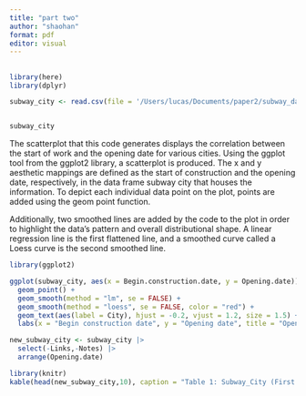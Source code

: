 ```yaml
---
title: "part two"
author: "shaohan"
format: pdf
editor: visual
---
```


## 

```r
library(here)
library(dplyr)

subway_city <- read.csv(file = '/Users/lucas/Documents/paper2/subway_date_construction_begins_V2_AEJ_revision.csv')


subway_city
```

The scatterplot that this code generates displays the correlation between the start of work and the opening date for various cities. Using the ggplot tool from the ggplot2 library, a scatterplot is produced. The x and y aesthetic mappings are defined as the start of construction and the opening date, respectively, in the data frame subway city that houses the information. To depict each individual data point on the plot, points are added using the geom point function.

Additionally, two smoothed lines are added by the code to the plot in order to highlight the data's pattern and overall distributional shape. A linear regression line is the first flattened line, and a smoothed curve called a Loess curve is the second smoothed line.

```r
library(ggplot2)

ggplot(subway_city, aes(x = Begin.construction.date, y = Opening.date)) +
  geom_point() +
  geom_smooth(method = "lm", se = FALSE) +
  geom_smooth(method = "loess", se = FALSE, color = "red") +
  geom_text(aes(label = City), hjust = -0.2, vjust = 1.2, size = 1.5) +
  labs(x = "Begin construction date", y = "Opening date", title = "Opening date vs. Begin construction date for cities")


```

```r
new_subway_city <- subway_city |>
  select(-Links,-Notes) |>
  arrange(Opening.date)
```

```r
library(knitr)
kable(head(new_subway_city,10), caption = "Table 1: Subway_City (First 5 rows)")
```
